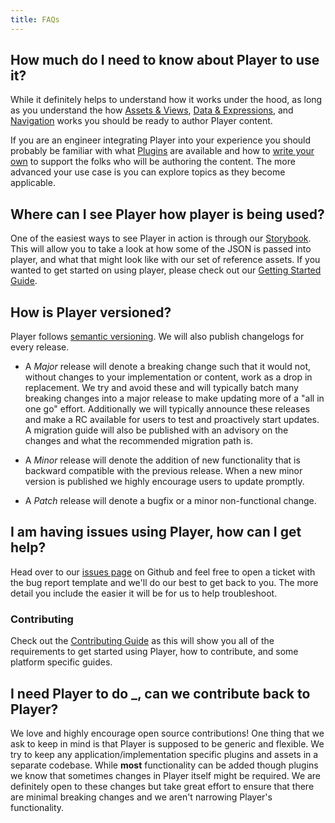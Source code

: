 ```yaml
---
title: FAQs
---
```


## How much do I need to know about Player to use it?

While it definitely helps to understand how it works under the hood, as long as you understand the how [Assets & Views](/content/assets-views), [Data & Expressions](/content/data-expressions), and [Navigation](/content/navigation) works you should be ready to author Player content.

If you are an engineer integrating Player into your experience you should probably be familiar with what [Plugins](/plugins) are available and how to [write your own](/guides/writing-plugins) to support the folks who will be authoring the content. The more advanced your use case is you can explore topics as they become applicable.

## Where can I see Player how player is being used?

One of the easiest ways to see Player in action is through our [Storybook](../../capabilities/storybook). This will allow you to take a look at how some of the JSON is passed into player, and what that might look like with our set of reference assets.
If you wanted to get started on using player, please check out our [Getting Started Guide](/guides/getting-started).

## How is Player versioned?

Player follows [semantic versioning](https://semver.org/). We will also publish changelogs for every release.

- A _Major_ release will denote a breaking change such that it would not, without changes to your implementation or content, work as a drop in replacement. We try and avoid these and will typically batch many breaking changes into a major release to make updating more of a "all in one go" effort. Additionally we will typically announce these releases and make a RC available for users to test and proactively start updates. A migration guide will also be published with an advisory on the changes and what the recommended migration path is.

- A _Minor_ release will denote the addition of new functionality that is backward compatible with the previous release. When a new minor version is published we highly encourage users to update promptly.

- A _Patch_ release will denote a bugfix or a minor non-functional change.

## I am having issues using Player, how can I get help?

Head over to our [issues page](https://github.com/player-ui/player/issues) on Github and feel free to open a ticket with the bug report template and we'll do our best to get back to you. The more detail you include the easier it will be for us to help troubleshoot.

### Contributing

Check out the [Contributing Guide](https://github.com/player-ui/player/blob/main/CONTRIBUTING.md) as this will show you all of the requirements to get started using Player, how to contribute, and some platform specific guides.

## I need Player to do **\_**, can we contribute back to Player?

We love and highly encourage open source contributions! One thing that we ask to keep in mind is that Player is supposed to be generic and flexible. We try to keep any application/implementation specific plugins and assets in a separate codebase. While **most** functionality can be added though plugins we know that sometimes changes in Player itself might be required. We are definitely open to these changes but take great effort to ensure that there are minimal breaking changes and we aren't narrowing Player's functionality.
